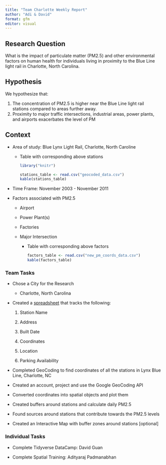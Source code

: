 ```yaml
---
title: "Team Charlotte Weekly Report"
author: "Adi & David"
format: gfm
editor: visual
---
```


## Research Question

What is the impact of particulate matter (PM2.5) and other environmental factors on human health for individuals living in proximity to the Blue Line light rail in Charlotte, North Carolina.

## Hypothesis

We hypothesize that:

1.  The concentration of PM2.5 is higher near the Blue Line light rail stations compared to areas further away.
2.  Proximity to major traffic intersections, industrial areas, power plants, and airports exacerbates the level of PM

## Context

-   Area of study: Blue Lynx Light Rail, Charlotte, North Caroline

    -   Table with corresponding above stations

        ```r
        library("knitr")

        stations_table <- read.csv("geocoded_data.csv")
        kable(stations_table)
        ```

-   Time Frame: November 2003 - November 2011

-   Factors associated with PM2.5

    -   Airport

    -   Power Plant(s)

    -   Factories

    -   Major Intersection

        -   Table with corresponding above factors

            ```r
            factors_table <- read.csv("new_pm_coords_data.csv")
            kable(factors_table)
            ```

### Team Tasks

-   Chose a City for the Research

    -   Charlotte, North Carolina

-   Created a [spreadsheet](https://docs.google.com/spreadsheets/d/1ZFwtPYZDcX4K_ywbQWh51AtqWkiJgJTiqacHCCI4Mdc/edit#gid=0) that tracks the following:

    1.  Station Name

    2.  Address

    3.  Built Date

    4.  Coordinates

    5.  Location

    6.  Parking Availability

-   Completed GeoCoding to find coordinates of all the stations in Lynx Blue Line, Charlotte, NC

-   Created an account, project and use the Google GeoCoding API

-   Converted coordinates into spatial objects and plot them

-   Created buffers around stations and calculate daily PM2.5

-   Found sources around stations that contribute towards the PM2.5 levels

-   Created an Interactive Map with buffer zones around stations \[optional\]

### Individual Tasks

-   Complete Tidyverse DataCamp: David Guan

-   Complete Spatial Training: Adityaraj Padmanabhan

## 
